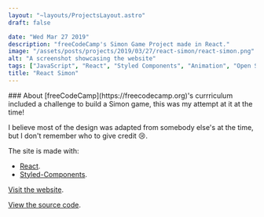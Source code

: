 ```yaml
---
layout: "~layouts/ProjectsLayout.astro"
draft: false

date: "Wed Mar 27 2019"
description: "freeCodeCamp's Simon Game Project made in React."
image: "/assets/posts/projects/2019/03/27/react-simon/react-simon.png"
alt: "A screenshot showcasing the website"
tags: ["JavaScript", "React", "Styled Components", "Animation", "Open Source"]
title: "React Simon"
---
```




<div id="content">
  ### About
  [freeCodeCamp](https://freecodecamp.org)'s currriculum included a challenge to build a Simon game, this was my attempt at it at the time!

I believe most of the design was adapted from somebody else's at the time, but I don't remember who to give credit 😢.

The site is made with:

- [React](https://reactjs.org).
- [Styled-Components](https://styled-components.com/).

[Visit the website](https://react-simon.netlify.app/).

[View the source code](https://github.com/royeden/react-simon).

</div>
